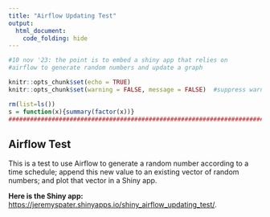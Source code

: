 ```yaml
---
title: "Airflow Updating Test"
output:
  html_document:
    code_folding: hide
---
```


```r
#10 nov '23: the point is to embed a shiny app that relies on 
#airflow to generate random numbers and update a graph

knitr::opts_chunk$set(echo = TRUE)
knitr::opts_chunk$set(warning = FALSE, message = FALSE)  #suppress warnings

rm(list=ls())
s = function(x){summary(factor(x))}
####################################################################################################
```

## Airflow Test

This is a test to use Airflow to generate a random number according to a time schedule; append this new value to an existing vector of random numbers; and plot that vector in a Shiny app.

**Here is the Shiny app:** 
<https://jeremyspater.shinyapps.io/shiny_airflow_updating_test/>.


